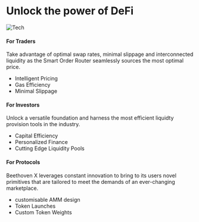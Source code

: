 # Unlock the power of DeFi
![Tech](https://user-images.githubusercontent.com/109503546/207840079-d2166d98-7006-4298-a0ed-0d3c6d1e4cd4.png)

####  For Traders 

Take advantage of optimal swap rates, minimal slippage and interconnected liquidity as the Smart Order Router seamlessly sources the most optimal price.

* Intelligent Pricing
* Gas Efficiency 
* Minimal Slippage

####  For Investors 

Unlock a versatile foundation and harness the most efficient liquidty provision tools in the industry. 
 
* Capital Efficiency  
* Personalized Finance
* Cutting Edge Liquidity Pools
 

#### For Protocols 

Beethoven X leverages constant innovation to bring to its users novel primitives that are tailored to meet the demands of an ever-changing marketplace.

* customisable AMM design
* Token Launches
* Custom Token Weights
